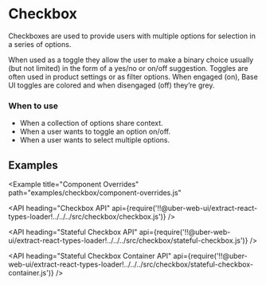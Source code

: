 <!--
Copyright (c) 2018 Uber Technologies, Inc.

This source code is licensed under the MIT license found in the
LICENSE file in the root directory of this source tree.
-->




# Checkbox

Checkboxes are used to provide users with multiple options for selection in a series of options.

When used as a toggle they allow the user to make a binary choice usually (but not limited) in
the form of a yes/no or on/off suggestion. Toggles are often used in product settings or as filter
options. When engaged (on), Base UI toggles are colored and when disengaged (off) they’re grey.

### When to use

- When a collection of options share context.
- When a user wants to toggle an option on/off.
- When a user wants to select multiple options.

## Examples

<Example title="Basic Usage" path="examples/checkbox/basic.js">
  <Basic />
</Example>

<Example title="Multiline" path="examples/checkbox/multiline.js">
  <Multiline />
</Example>

<Example title="Error" path="examples/checkbox/error.js">
  <Error />
</Example>

<Example title="Indeterminate" path="examples/checkbox/indeterminate.js">
  <Indeterminate />
</Example>

<Example title="Disabled" path="examples/checkbox/disabled.js">
  <Disabled />
</Example>

<Example title="Alignment" path="examples/checkbox/alignment.js">
  <Alignment />
</Example>

<Example title="Overrides" path="examples/checkbox/overrides.js">
  <Overrides />
</Example>

<Example
  title="Component Overrides"
  path="examples/checkbox/component-overrides.js"
>
  <ComponentOverrides />
</Example>

<Example title="Focus with button" path="examples/checkbox/focus.js">
  <Focus />
</Example>

<Example title="Toggle checkmark type" path="examples/checkbox/toggle.js">
  <Toggle />
</Example>

<API
  heading="Checkbox API"
  api={require('!!@uber-web-ui/extract-react-types-loader!../../../src/checkbox/checkbox.js')}
/>

<API
  heading="Stateful Checkbox API"
  api={require('!!@uber-web-ui/extract-react-types-loader!../../../src/checkbox/stateful-checkbox.js')}
/>

<API
  heading="Stateful Checkbox Container API"
  api={require('!!@uber-web-ui/extract-react-types-loader!../../../src/checkbox/stateful-checkbox-container.js')}
/>
